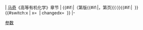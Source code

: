<includeonly>| [[杰瑞·马奇|马奇]]《高等有机化学》章节
| {{{value|}}}{{#if:{{{value_edition|}}}|（第{{{value_edition|}}}版{{#if:{{{value_page|}}}|，第{{{value_page|}}}页}}）}}{{#if:{{{value_comment|}}}|&nbsp;{{{value_comment}}} }}{{#switch:{{{value_ref|}}}x | {{marchcite}}x=&nbsp;<sup>{{tick|7}}</sup> | changedx=&nbsp;<sup>{{cross|7}}</sup> }}
|-</includeonly><noinclude>{{documentation}}[[Category:Reactionbox模板|参数]]</noinclude>